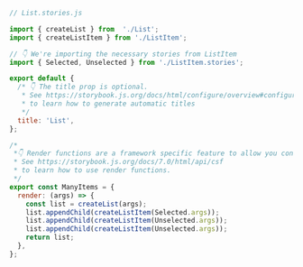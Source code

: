 
```js
// List.stories.js

import { createList } from  './List';
import { createListItem } from './ListItem';

// 👇 We're importing the necessary stories from ListItem
import { Selected, Unselected } from './ListItem.stories';

export default {
  /* 👇 The title prop is optional.
   * See https://storybook.js.org/docs/html/configure/overview#configure-story-loading
   * to learn how to generate automatic titles
   */
  title: 'List',
};

/*
 *👇 Render functions are a framework specific feature to allow you control on how the component renders.
 * See https://storybook.js.org/docs/7.0/html/api/csf
 * to learn how to use render functions.
 */
export const ManyItems = {
  render: (args) => {
    const list = createList(args);
    list.appendChild(createListItem(Selected.args));
    list.appendChild(createListItem(Unselected.args));
    list.appendChild(createListItem(Unselected.args));
    return list;
  },
};
```
